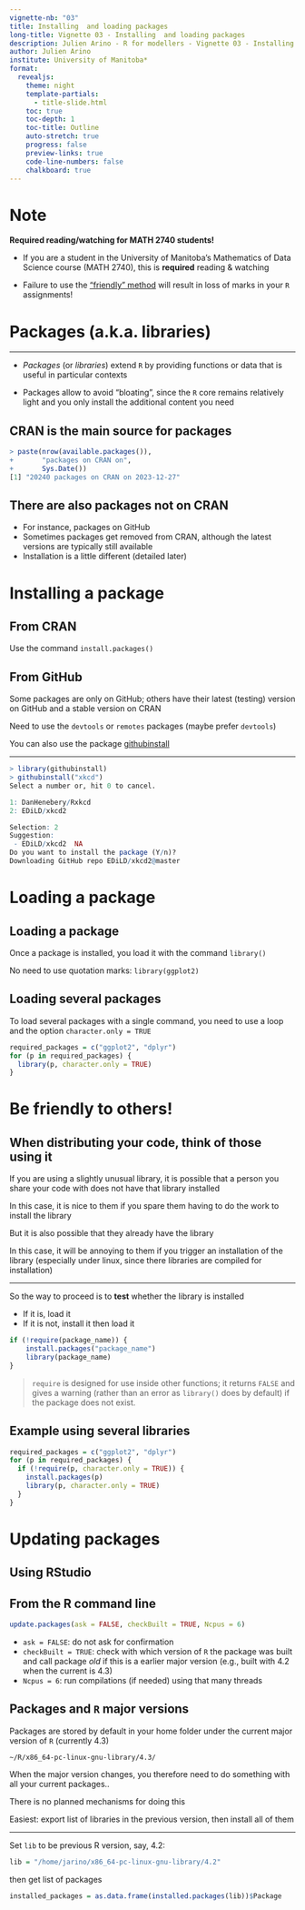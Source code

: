 ---
vignette-nb: "03"
title: Installing  and loading packages
long-title: Vignette 03 - Installing  and loading packages
description: Julien Arino - R for modellers - Vignette 03 - Installing  and loading packages
author: Julien Arino
institute: University of Manitoba*
format: 
  revealjs:
    theme: night    
    template-partials:
      - title-slide.html
    toc: true
    toc-depth: 1
    toc-title: Outline
    auto-stretch: true
    progress: false
    preview-links: true
    code-line-numbers: false
    chalkboard: true
---

# Note 

**Required reading/watching for MATH 2740 students!**

- If you are a student in the University of Manitoba's Mathematics of Data Science course (MATH 2740), this is **required** reading & watching

- Failure to use the ["friendly" method](#sec:friendly) will result in loss of marks in your `R` assignments!

# Packages (a.k.a. libraries)

---

- *Packages* (or *libraries*) extend `R` by providing functions or data that is useful in particular contexts

- Packages allow to avoid "bloating", since the `R` core remains relatively light and you only install the additional content you need

## CRAN is the main source for packages

```R
> paste(nrow(available.packages()),
+       "packages on CRAN on",
+       Sys.Date())
[1] "20240 packages on CRAN on 2023-12-27"
```

## There are also packages not on CRAN

- For instance, packages on GitHub
- Sometimes packages get removed from CRAN, although the latest versions are typically still available
- Installation is a little different (detailed later)

# Installing a package

## From CRAN

Use the command `install.packages()`

## From GitHub

Some packages are only on GitHub; others have their latest (testing) version on GitHub and a stable version on CRAN

Need to use the `devtools` or `remotes` packages (maybe prefer `devtools`)

You can also use the package [githubinstall](https://cran.r-project.org/web/packages/githubinstall/vignettes/githubinstall.html)

---

```R
> library(githubinstall)
> githubinstall("xkcd")
Select a number or, hit 0 to cancel. 

1: DanHenebery/Rxkcd  
2: EDiLD/xkcd2        

Selection: 2
Suggestion:
 - EDiLD/xkcd2  NA
Do you want to install the package (Y/n)?  
Downloading GitHub repo EDiLD/xkcd2@master
```

# Loading a package

## Loading a package

Once a package is installed, you load it with the command `library()`

No need to use quotation marks: `library(ggplot2)`

## Loading several packages

To load several packages with a single command, you need to use a loop and the option `character.only = TRUE`

```R
required_packages = c("ggplot2", "dplyr")
for (p in required_packages) {
  library(p, character.only = TRUE)
}
```

# Be friendly to others!

## When distributing your code, think of those using it

If you are using a slightly unusual library, it is possible that a person you share your code with does not have that library installed

In this case, it is nice to them if you spare them having to do the work to install the library

But it is also possible that they already have the library

In this case, it will be annoying to them if you trigger an installation of the library (especially under linux, since there libraries are compiled for installation)

---

So the way to proceed is to **test** whether the library is installed

- If it is, load it
- If it is not, install it then load it

```R
if (!require(package_name)) {
    install.packages("package_name")
    library(package_name)
}
```
> `require` is designed for use inside other functions; it returns `FALSE` and gives a warning (rather than an error as `library()` does by default) if the package does not exist.

## Example using several libraries

```R
required_packages = c("ggplot2", "dplyr")
for (p in required_packages) {
  if (!require(p, character.only = TRUE)) {
    install.packages(p)
    library(p, character.only = TRUE)
  }
}
```

# Updating packages

## Using RStudio

## From the R command line

```R
update.packages(ask = FALSE, checkBuilt = TRUE, Ncpus = 6)
```

- `ask = FALSE`: do not ask for confirmation
- `checkBuilt = TRUE`: check with which version of `R` the package was built and call package *old* if this is a earlier major version (e.g., built with 4.2 when the current is 4.3)
- `Ncpus = 6`: run compilations (if needed) using that many threads

## Packages and `R` major versions

Packages are stored by default in your home folder under the current major version of `R` (currently 4.3)

```
~/R/x86_64-pc-linux-gnu-library/4.3/
```

When the major version changes, you therefore need to do something with all your current packages..

There is no planned mechanisms for doing this

Easiest: export list of libraries in the previous version, then install all of them

---

Set `lib` to be previous R version, say, 4.2:

```R
lib = "/home/jarino/x86_64-pc-linux-gnu-library/4.2"
```

then get list of packages

```R
installed_packages = as.data.frame(installed.packages(lib))$Package
```
